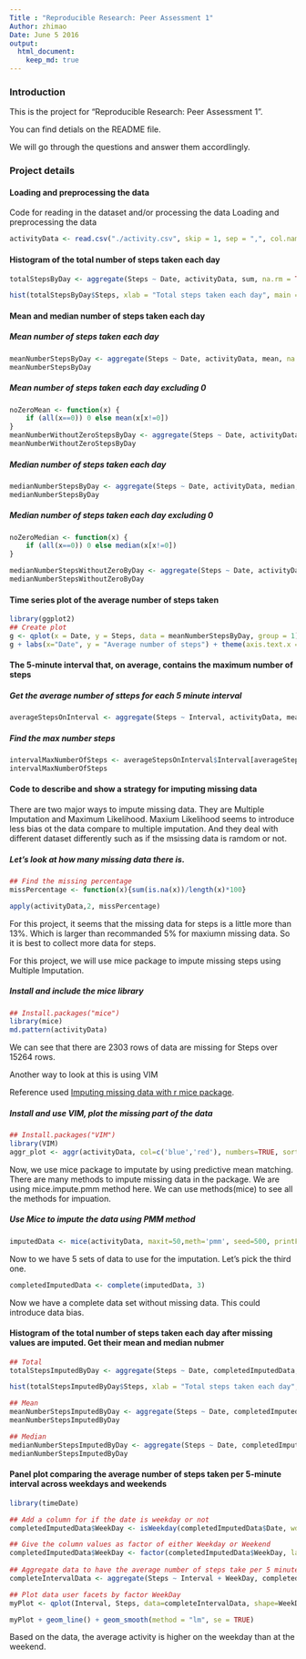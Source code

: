 ```yaml
---
Title : "Reproducible Research: Peer Assessment 1"
Author: zhimao
Date: June 5 2016
output: 
  html_document:
    keep_md: true
---
```


### Introduction 
This is the project for "Reproducible Research: Peer Assessment 1". 

You can find detials on the README file.

We will go through the questions and answer them accordlingly.

### Project details 
#### Loading and preprocessing the data

Code for reading in the dataset and/or processing the data Loading and preprocessing the data
```r
activityData <- read.csv("./activity.csv", skip = 1, sep = ",", col.names = c("Steps", "Date", "Interval"))
```

#### Histogram of the total number of steps taken each day
```r
totalStepsByDay <- aggregate(Steps ~ Date, activityData, sum, na.rm = TRUE)

hist(totalStepsByDay$Steps, xlab = "Total steps taken each day", main = "Histogram of total steps take each day")
```

#### Mean and median number of steps taken each day

##### Mean number of steps taken each day
```r
meanNumberStepsByDay <- aggregate(Steps ~ Date, activityData, mean, na.rm = TRUE)
meanNumberStepsByDay
```

##### Mean number of steps taken each day excluding 0 
```r
noZeroMean <- function(x) {
    if (all(x==0)) 0 else mean(x[x!=0])
}
meanNumberWithoutZeroStepsByDay <- aggregate(Steps ~ Date, activityData, noZeroMean)
meanNumberWithoutZeroStepsByDay
```

##### Median number of steps taken each day
```r

medianNumberStepsByDay <- aggregate(Steps ~ Date, activityData, median, na.rm = TRUE)
medianNumberStepsByDay
```

##### Median number of steps taken each day excluding 0
```r
noZeroMedian <- function(x) {
    if (all(x==0)) 0 else median(x[x!=0])
}

medianNumberStepsWithoutZeroByDay <- aggregate(Steps ~ Date, activityData, noZeroMedian)
medianNumberStepsWithoutZeroByDay
```

#### Time series plot of the average number of steps taken
```r
library(ggplot2)
## Create plot
g <- qplot(x = Date, y = Steps, data = meanNumberStepsByDay, group = 1)
g + labs(x="Date", y = "Average number of steps") + theme(axis.text.x = element_text(angle = 45, hjust = 1)) + geom_point(color="blue") + geom_line() +  geom_smooth(span = 1)
```

#### The 5-minute interval that, on average, contains the maximum number of steps

##### Get the average number of stteps for each 5 minute interval 
```r
averageStepsOnInterval <- aggregate(Steps ~ Interval, activityData, mean, na.rm = TRUE)
```

##### Find the max number steps
```r
intervalMaxNumberOfSteps <- averageStepsOnInterval$Interval[averageStepsOnInterval$Steps == max(averageStepsOnInterval$Steps)]
intervalMaxNumberOfSteps
```

#### Code to describe and show a strategy for imputing missing data

There are two major ways to impute missing data. They are Multiple Imputation and Maximum Likelihood. Maxium Likelihood seems to introduce less bias ot the data compare to multiple imputation. And they deal with different dataset differently such as if the msissing data is ramdom or not. 

##### Let's look at how many missing data there is. 
```r

## Find the missing percentage
missPercentage <- function(x){sum(is.na(x))/length(x)*100}

apply(activityData,2, missPercentage)
```
For this project, it seems that the missing data for steps is a little more than 13%. Which is larger than recommanded 5%  for maxiumn missing data. So it is best to collect more data for steps. 

For this project, we will use mice package to impute missing steps using Multiple Imputation.

##### Install and include the mice library
```r
## Install.packages("mice")
library(mice)
md.pattern(activityData)
```
We can see that there are 2303 rows of data are missing for Steps over 15264 rows.

Another way to look at this is using VIM

Reference used [Imputing missing data with r mice package](http://www.r-bloggers.com/imputing-missing-data-with-r-mice-package/ "R-Bloggers").

##### Install and use VIM, plot the missing part of the data
```r
## Install.packages("VIM")
library(VIM)
aggr_plot <- aggr(activityData, col=c('blue','red'), numbers=TRUE, sortVars=TRUE, labels=names(activityData), cex.axis=.7, gap=3, ylab=c("Histogram of missing data","Pattern"))

```
Now, we use mice package to imputate by using predictive mean matching. There are many methods to impute missing data in the package. We are using mice.impute.pmm method here. We can use methods(mice) to see all the methods for impuation.

##### Use Mice to impute the data using PMM method
```r
imputedData <- mice(activityData, maxit=50,meth='pmm', seed=500, printFlag = FALSE)
```
Now to we have 5 sets of data to use for the imputation. Let's pick the third one.

```r
completedImputedData <- complete(imputedData, 3)
```
Now we have a complete data set without missing data. This could introduce data bias. 

#### Histogram of the total number of steps taken each day after missing values are imputed. Get their mean and median nubmer
```r

## Total
totalStepsImputedByDay <- aggregate(Steps ~ Date, completedImputedData, sum)

hist(totalStepsImputedByDay$Steps, xlab = "Total steps taken each day", main = "Histogram of total steps take each day after imputation")

## Mean
meanNumberStepsImputedByDay <- aggregate(Steps ~ Date, completedImputedData, mean)
meanNumberStepsImputedByDay

## Median
medianNumberStepsImputedByDay <- aggregate(Steps ~ Date, completedImputedData, median)
medianNumberStepsImputedByDay
```

#### Panel plot comparing the average number of steps taken per 5-minute interval across weekdays and weekends
```r
library(timeDate)

## Add a column for if the date is weekday or not
completedImputedData$WeekDay <- isWeekday(completedImputedData$Date, wday=1:5)

## Give the column values as factor of either Weekday or Weekend
completedImputedData$WeekDay <- factor(completedImputedData$WeekDay, labels = c("Weekday", "Weekend"))
 
## Aggregate data to have the average number of steps take per 5 minutes on all days.
completeIntervalData <- aggregate(Steps ~ Interval + WeekDay, completedImputedData, mean)

## Plot data user facets by factor WeekDay
myPlot <- qplot(Interval, Steps, data=completeIntervalData, shape=WeekDay, color=WeekDay, facets = (WeekDay~ .), xlab="Interval", ylab="Average Steps") 

myPlot + geom_line() + geom_smooth(method = "lm", se = TRUE)
```
Based on the data, the average activity is higher on the weekday than at the weekend. 

